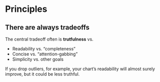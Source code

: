 # Principles

## There are always tradeoffs 

The central tradeoff often is **trutfulness** vs. 

- Readability vs. "completeness"
- Concise vs. "attention-gabbing"
- Simplicity vs. other goals

If you drop outliers, for example, your chart's readability will almost surely improve, but it could be less truthful.

